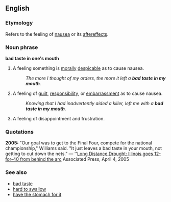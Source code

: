 ==English==
<!--===Pronunciation===-->
===Etymology===
Refers to the feeling of [[nausea]] or its [[aftereffects]].

===Noun phrase===
'''bad taste in one's mouth'''

# {{idiom}} A feeling something is [[morally]] [[despicable]] as to cause nausea.
#: ''The more I thought of my orders, the more it left a '''bad taste in my mouth'''.''
# {{idiom}} A feeling of [[guilt]], [[responsibility]], or [[embarrassment]] as to cause nausea.
#: ''Knowing that I had inadvertently aided a killer, left me with a '''bad taste in my mouth'''.''
# {{idiom}} A feeling of disappointment and frustration.

===Quotations===

'''2005:''' "Our goal was to get to the Final Four, compete for the national championship," Williams said. "It just leaves a bad taste in your mouth, not getting to cut down the nets." &mdash; ''[http://sportsillustrated.cnn.com/2005/basketball/ncaa/specials/ncaa_tourney/2005/04/05/bc.bkc.ncaachampionship.ap/index.html Long Distance Drought:  Illinois goes 12-for-40 from behind the arc] Associated Press, April 4, 2005

===See also===
*[[bad taste]]
*[[hard to swallow]]
*[[have the stomach for it]]